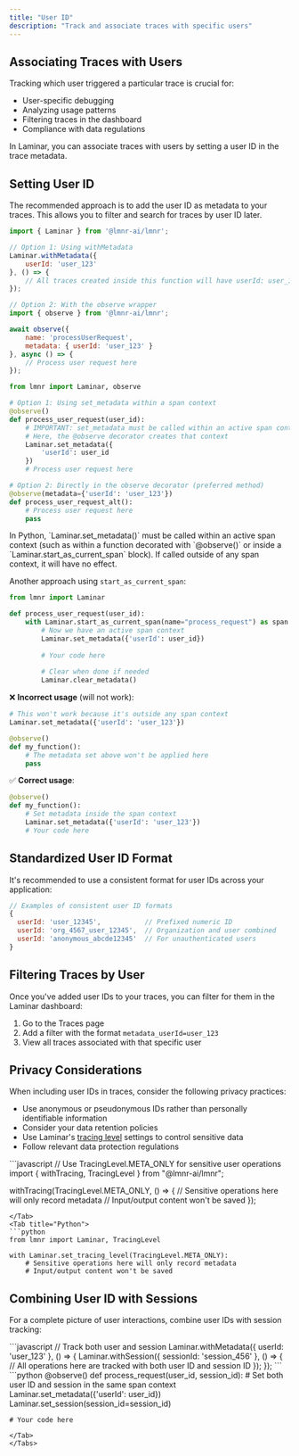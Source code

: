 ```yaml
---
title: "User ID"
description: "Track and associate traces with specific users"
---
```


## Associating Traces with Users

Tracking which user triggered a particular trace is crucial for:
- User-specific debugging
- Analyzing usage patterns
- Filtering traces in the dashboard
- Compliance with data regulations

In Laminar, you can associate traces with users by setting a user ID in the trace metadata.

## Setting User ID

The recommended approach is to add the user ID as metadata to your traces. This allows you to filter and search for traces by user ID later.

<Tabs>
<Tab title="JavaScript/TypeScript">

```javascript
import { Laminar } from '@lmnr-ai/lmnr';

// Option 1: Using withMetadata
Laminar.withMetadata({
    userId: 'user_123'
}, () => {
    // All traces created inside this function will have userId: user_123
});

// Option 2: With the observe wrapper
import { observe } from '@lmnr-ai/lmnr';

await observe({ 
    name: 'processUserRequest',
    metadata: { userId: 'user_123' }
}, async () => {
    // Process user request here
});
```
</Tab>
<Tab title="Python">

```python
from lmnr import Laminar, observe

# Option 1: Using set_metadata within a span context
@observe()
def process_user_request(user_id):
    # IMPORTANT: set_metadata must be called within an active span context
    # Here, the @observe decorator creates that context
    Laminar.set_metadata({
        'userId': user_id
    })
    # Process user request here

# Option 2: Directly in the observe decorator (preferred method)
@observe(metadata={'userId': 'user_123'})
def process_user_request_alt():
    # Process user request here
    pass
```

<Note>
In Python, `Laminar.set_metadata()` must be called within an active span context (such as within a function decorated with `@observe()` or inside a `Laminar.start_as_current_span` block). If called outside of any span context, it will have no effect.
</Note>

Another approach using `start_as_current_span`:

```python
from lmnr import Laminar

def process_user_request(user_id):
    with Laminar.start_as_current_span(name="process_request") as span:
        # Now we have an active span context
        Laminar.set_metadata({'userId': user_id})
        
        # Your code here
        
        # Clear when done if needed
        Laminar.clear_metadata()
```

❌ **Incorrect usage** (will not work):

```python
# This won't work because it's outside any span context
Laminar.set_metadata({'userId': 'user_123'})

@observe()
def my_function():
    # The metadata set above won't be applied here
    pass
```

✅ **Correct usage**:

```python
@observe()
def my_function():
    # Set metadata inside the span context
    Laminar.set_metadata({'userId': 'user_123'})
    # Your code here
```
</Tab>
</Tabs>

## Standardized User ID Format

It's recommended to use a consistent format for user IDs across your application:

```javascript
// Examples of consistent user ID formats
{
  userId: 'user_12345',           // Prefixed numeric ID
  userId: 'org_4567_user_12345',  // Organization and user combined
  userId: 'anonymous_abcde12345'  // For unauthenticated users
}
```

## Filtering Traces by User

Once you've added user IDs to your traces, you can filter for them in the Laminar dashboard:

1. Go to the Traces page
2. Add a filter with the format `metadata_userId=user_123`
3. View all traces associated with that specific user

## Privacy Considerations

When including user IDs in traces, consider the following privacy practices:

- Use anonymous or pseudonymous IDs rather than personally identifiable information
- Consider your data retention policies
- Use Laminar's [tracing level](/tracing/structure#dynamically-disabling-tracing) settings to control sensitive data
- Follow relevant data protection regulations

<Tabs>
<Tab title="JavaScript/TypeScript">
```javascript
// Use TracingLevel.META_ONLY for sensitive user operations
import { withTracing, TracingLevel } from "@lmnr-ai/lmnr";

withTracing(TracingLevel.META_ONLY, () => {
    // Sensitive operations here will only record metadata
    // Input/output content won't be saved
});
```
</Tab>
<Tab title="Python">
```python
from lmnr import Laminar, TracingLevel

with Laminar.set_tracing_level(TracingLevel.META_ONLY):
    # Sensitive operations here will only record metadata
    # Input/output content won't be saved
```
</Tab>
</Tabs>

## Combining User ID with Sessions

For a complete picture of user interactions, combine user IDs with session tracking:

<Tabs>
<Tab title="JavaScript/TypeScript">
```javascript
// Track both user and session
Laminar.withMetadata({
    userId: 'user_123'
}, () => {
    Laminar.withSession({ sessionId: 'session_456' }, () => {
        // All operations here are tracked with both user ID and session ID
    });
});
```
</Tab>
<Tab title="Python">
```python
@observe()
def process_request(user_id, session_id):
    # Set both user ID and session in the same span context
    Laminar.set_metadata({'userId': user_id})
    Laminar.set_session(session_id=session_id)
    
    # Your code here
```
</Tab>
</Tabs> 